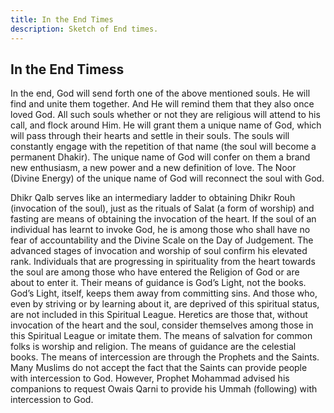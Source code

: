 ```yaml
---
title: In the End Times
description: Sketch of End times.
---
```


## In the End Timess

In the end, God will send forth one of the above mentioned souls. He will
find and unite them together. And He will remind them that they also
once loved God. All such souls whether or not they are religious will attend
to his call, and flock around Him. He will grant them a unique name of
God, which will pass through their hearts and settle in their souls. The
souls will constantly engage with the repetition of that name (the soul will
become a permanent Dhakir). The unique name of God will confer on
them a brand new enthusiasm, a new power and a new definition of love.
The Noor (Divine Energy) of the unique name of God will reconnect the
soul with God.

Dhikr Qalb serves like an intermediary ladder to obtaining Dhikr Rouh
(invocation of the soul), just as the rituals of Salat (a form of worship) and
fasting are means of obtaining the invocation of the heart. If the soul of
an individual has learnt to invoke God, he is among those who shall have
no fear of accountability and the Divine Scale on the Day of Judgement.
The advanced stages of invocation and worship of soul confirm his elevated
rank. Individuals that are progressing in spirituality from the heart towards
the soul are among those who have entered the Religion of God or are
about to enter it. Their means of guidance is God’s Light, not the books.
God’s Light, itself, keeps them away from committing sins. And those
who, even by striving or by learning about it, are deprived of this spiritual
status, are not included in this Spiritual League. Heretics are those that,
without invocation of the heart and the soul, consider themselves among
those in this Spiritual League or imitate them. The means of salvation
for common folks is worship and religion. The means of guidance are the
celestial books. The means of intercession are through the Prophets and the
Saints. Many Muslims do not accept the fact that the Saints can provide
people with intercession to God. However, Prophet Mohammad advised
his companions to request Owais Qarni to provide his Ummah (following)
with intercession to God.